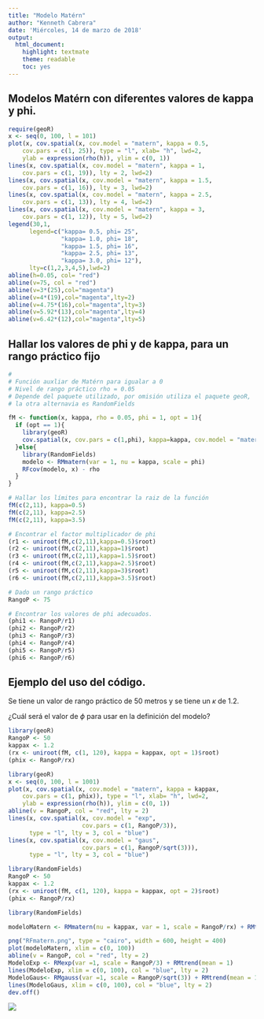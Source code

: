 ```yaml
---
title: "Modelo Matérn"
author: "Kenneth Cabrera"
date: 'Miércoles, 14 de marzo de 2018'
output:
  html_document:
    highlight: textmate
    theme: readable
    toc: yes
---
```


## Modelos Matérn con diferentes valores de kappa y phi.
```r
require(geoR)
x <- seq(0, 100, l = 101)
plot(x, cov.spatial(x, cov.model = "matern", kappa = 0.5,
    cov.pars = c(1, 25)), type = "l", xlab= "h", lwd=2,
    ylab = expression(rho(h)), ylim = c(0, 1))
lines(x, cov.spatial(x, cov.model = "matern", kappa = 1,
    cov.pars = c(1, 19)), lty = 2, lwd=2)
lines(x, cov.spatial(x, cov.model = "matern", kappa = 1.5,
    cov.pars = c(1, 16)), lty = 3, lwd=2)
lines(x, cov.spatial(x, cov.model = "matern", kappa = 2.5,
    cov.pars = c(1, 13)), lty = 4, lwd=2)
lines(x, cov.spatial(x, cov.model = "matern", kappa = 3,
    cov.pars = c(1, 12)), lty = 5, lwd=2)
legend(30,1,
      legend=c("kappa= 0.5, phi= 25",
               "kappa= 1.0, phi= 18",
               "kappa= 1.5, phi= 16",
               "kappa= 2.5, phi= 13",
               "kappa= 3.0, phi= 12"),
      lty=c(1,2,3,4,5),lwd=2)
abline(h=0.05, col= "red")
abline(v=75, col = "red")
abline(v=3*(25),col="magenta")
abline(v=4*(19),col="magenta",lty=2)
abline(v=4.75*(16),col="magenta",lty=3)
abline(v=5.92*(13),col="magenta",lty=4)
abline(v=6.42*(12),col="magenta",lty=5)

```

## Hallar los valores de phi y de kappa, para un rango práctico fijo

```r
#
# Función auxliar de Matérn para igualar a 0
# Nivel de rango práctico rho = 0.05
# Depende del paquete utilizado, por omisión utiliza el paquete geoR,
# la otra alternavia es RandomFields

fM <- function(x, kappa, rho = 0.05, phi = 1, opt = 1){
  if (opt == 1){
    library(geoR)
    cov.spatial(x, cov.pars = c(1,phi), kappa=kappa, cov.model = "matern") - rho
  }else{
    library(RandomFields)
    modelo <- RMmatern(var = 1, nu = kappa, scale = phi)
    RFcov(modelo, x) - rho
  }
}

```


```r
# Hallar los límites para encontrar la raiz de la función
fM(c(2,11), kappa=0.5)
fM(c(2,11), kappa=2.5)
fM(c(2,11), kappa=3.5)
```

```r
# Encontrar el factor multiplicador de phi
(r1 <- uniroot(fM,c(2,11),kappa=0.5)$root)
(r2 <- uniroot(fM,c(2,11),kappa=1)$root)
(r3 <- uniroot(fM,c(2,11),kappa=1.5)$root)
(r4 <- uniroot(fM,c(2,11),kappa=2.5)$root)
(r5 <- uniroot(fM,c(2,11),kappa=3)$root)
(r6 <- uniroot(fM,c(2,11),kappa=3.5)$root)
```

```r
# Dado un rango práctico
RangoP <- 75
```


```r
# Encontrar los valores de phi adecuados.
(phi1 <- RangoP/r1)
(phi2 <- RangoP/r2)
(phi3 <- RangoP/r3)
(phi4 <- RangoP/r4)
(phi5 <- RangoP/r5)
(phi6 <- RangoP/r6)
```


## Ejemplo del uso del código.

Se tiene un valor de rango práctico de 50 metros y
se tiene un $\kappa$ de 1.2.

¿Cuál será el valor de $\phi$ para usar en la definición
del modelo?



```r
library(geoR)
RangoP <- 50
kappax <- 1.2
(rx <- uniroot(fM, c(1, 120), kappa = kappax, opt = 1)$root)
(phix <- RangoP/rx)
```


```r
library(geoR)
x <- seq(0, 100, l = 1001)
plot(x, cov.spatial(x, cov.model = "matern", kappa = kappax,
    cov.pars = c(1, phix)), type = "l", xlab= "h", lwd=2,
    ylab = expression(rho(h)), ylim = c(0, 1))
abline(v = RangoP, col = "red", lty = 2)
lines(x, cov.spatial(x, cov.model = "exp", 
                     cov.pars = c(1, RangoP/3)),
      type = "l", lty = 3, col = "blue")
lines(x, cov.spatial(x, cov.model = "gaus", 
                     cov.pars = c(1, RangoP/sqrt(3))),
      type = "l", lty = 3, col = "blue")
```


```r
library(RandomFields)
RangoP <- 50
kappax <- 1.2
(rx <- uniroot(fM, c(1, 120), kappa = kappax, opt = 2)$root)
(phix <- RangoP/rx)
```


```r
library(RandomFields)

modeloMatern <- RMmatern(nu = kappax, var = 1, scale = RangoP/rx) + RMtrend(mean = 1)

png("RFmatern.png", type = "cairo", width = 600, height = 400)
plot(modeloMatern, xlim = c(0, 100))
abline(v = RangoP, col = "red", lty = 2)
ModeloExp <- RMexp(var =1, scale = RangoP/3) + RMtrend(mean = 1)
lines(ModeloExp, xlim = c(0, 100), col = "blue", lty = 2)
ModeloGaus<- RMgauss(var =1, scale = RangoP/sqrt(3)) + RMtrend(mean = 1)
lines(ModeloGaus, xlim = c(0, 100), col = "blue", lty = 2)
dev.off()

```

![](RFmatern.png)

